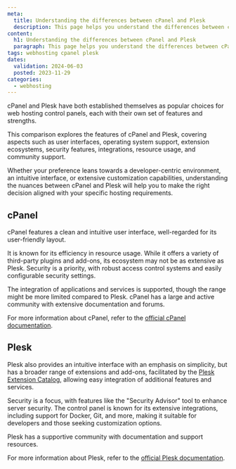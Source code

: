 ```yaml
---
meta:
  title: Understanding the differences between cPanel and Plesk
  description: This page helps you understand the differences between cPanel and Plesk.
content:
  h1: Understanding the differences between cPanel and Plesk
  paragraph: This page helps you understand the differences between cPanel and Plesk.
tags: webhosting cpanel plesk
dates:
  validation: 2024-06-03
  posted: 2023-11-29
categories:
  - webhosting
---
```


cPanel and Plesk have both established themselves as popular choices for web hosting control panels, each with their own set of features and strengths.

This comparison explores the features of cPanel and Plesk, covering aspects such as user interfaces, operating system support, extension ecosystems, security features, integrations, resource usage, and community support. 

Whether your preference leans towards a developer-centric environment, an intuitive interface, or extensive customization capabilities, understanding the nuances between cPanel and Plesk will help you to make the right decision aligned with your specific hosting requirements.

## cPanel

cPanel features a clean and intuitive user interface, well-regarded for its user-friendly layout.

It is known for its efficiency in resource usage. While it offers a variety of third-party plugins and add-ons, its ecosystem may not be as extensive as Plesk.
Security is a priority, with robust access control systems and easily configurable security settings.

The integration of applications and services is supported, though the range might be more limited compared to Plesk. cPanel has a large and active community with extensive documentation and forums.

For more information about cPanel, refer to the [official cPanel documentation](https://docs.cpanel.net/cpanel/).

## Plesk

Plesk also provides an intuitive interface with an emphasis on simplicity, but has a broader range of extensions and add-ons, facilitated by the [Plesk Extension Catalog](https://www.plesk.com/extensions/), allowing easy integration of additional features and services.

Security is a focus, with features like the "Security Advisor" tool to enhance server security. The control panel is known for its extensive integrations, including support for Docker, Git, and more, making it suitable for developers and those seeking customization options.

Plesk has a supportive community with documentation and support resources.

For more information about Plesk, refer to the [official Plesk documentation](https://docs.plesk.com/en-US/obsidian/customer-guide/quick-start-with-plesk.69259/).